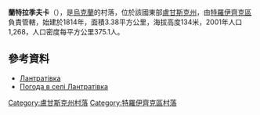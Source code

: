 {{coord|49|57|53|N|38|14|39|E|scale:100000|display=title}}
'''蘭特拉季夫卡'''（{{lang-uk|Лантратівка}}），是[[烏克蘭|烏克蘭]]的村落，位於該國東部[[盧甘斯克州|盧甘斯克州]]，由[[特羅伊齊克區|特羅伊齊克區]]負責管轄，始建於1814年，面積3.38平方公里，海拔高度134米，2001年人口1,268，人口密度每平方公里375.1人。

==參考資料==
* [http://gska2.rada.gov.ua/pls/z7502/A005?rdat1=14.09.2010&rf7571=18838 Лантратівка]{{Dead link|date=2018年6月 |bot=InternetArchiveBot |fix-attempted=no }}
* [http://weather.in.ua/ua/lyganskaja/13048 Погода в селі Лантратівка] {{Wayback|url=http://weather.in.ua/ua/lyganskaja/13048 |date=20220218215019 }}

{{DEFAULTSORT:Лантратівка}}
[[Category:盧甘斯克州村落|Category:盧甘斯克州村落]]
[[Category:特羅伊齊克區村落|Category:特羅伊齊克區村落]]


{{Luhansk-geo-stub}}